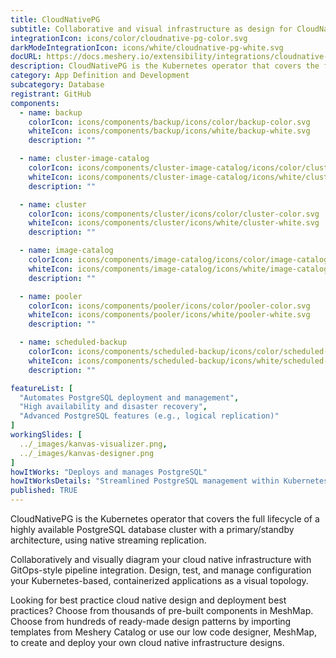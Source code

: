 ```yaml
---
title: CloudNativePG
subtitle: Collaborative and visual infrastructure as design for CloudNativePG
integrationIcon: icons/color/cloudnative-pg-color.svg
darkModeIntegrationIcon: icons/white/cloudnative-pg-white.svg
docURL: https://docs.meshery.io/extensibility/integrations/cloudnative-pg
description: CloudNativePG is the Kubernetes operator that covers the full lifecycle of a highly available PostgreSQL database cluster with a primary/standby architecture, using native streaming replication.
category: App Definition and Development
subcategory: Database
registrant: GitHub
components:
  - name: backup
    colorIcon: icons/components/backup/icons/color/backup-color.svg
    whiteIcon: icons/components/backup/icons/white/backup-white.svg
    description: ""

  - name: cluster-image-catalog
    colorIcon: icons/components/cluster-image-catalog/icons/color/cluster-image-catalog-color.svg
    whiteIcon: icons/components/cluster-image-catalog/icons/white/cluster-image-catalog-white.svg
    description: ""

  - name: cluster
    colorIcon: icons/components/cluster/icons/color/cluster-color.svg
    whiteIcon: icons/components/cluster/icons/white/cluster-white.svg
    description: ""

  - name: image-catalog
    colorIcon: icons/components/image-catalog/icons/color/image-catalog-color.svg
    whiteIcon: icons/components/image-catalog/icons/white/image-catalog-white.svg
    description: ""

  - name: pooler
    colorIcon: icons/components/pooler/icons/color/pooler-color.svg
    whiteIcon: icons/components/pooler/icons/white/pooler-white.svg
    description: ""

  - name: scheduled-backup
    colorIcon: icons/components/scheduled-backup/icons/color/scheduled-backup-color.svg
    whiteIcon: icons/components/scheduled-backup/icons/white/scheduled-backup-white.svg
    description: ""

featureList: [
  "Automates PostgreSQL deployment and management",
  "High availability and disaster recovery",
  "Advanced PostgreSQL features (e.g., logical replication)"
]
workingSlides: [
  ../_images/kanvas-visualizer.png,
  ../_images/kanvas-designer.png
]
howItWorks: "Deploys and manages PostgreSQL"
howItWorksDetails: "Streamlined PostgreSQL management within Kubernetes"
published: TRUE
---
```

<p>
CloudNativePG is the Kubernetes operator that covers the full lifecycle of a highly available PostgreSQL database cluster with a primary/standby architecture, using native streaming replication.
</p>
<p>
    Collaboratively and visually diagram your cloud native infrastructure with GitOps-style pipeline integration. Design, test, and manage configuration your Kubernetes-based, containerized applications as a visual topology.
</p>
<p>
    Looking for best practice cloud native design and deployment best practices? Choose from thousands of pre-built components in MeshMap. Choose from hundreds of ready-made design patterns by importing templates from Meshery Catalog or use our low code designer, MeshMap, to create and deploy your own cloud native infrastructure designs.
</p>
